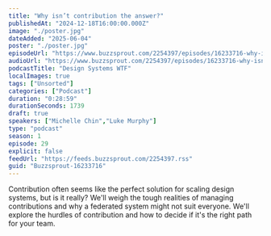```yaml
---
title: "Why isn’t contribution the answer?"
publishedAt: "2024-12-18T16:00:00.000Z"
image: "./poster.jpg"
dateAdded: "2025-06-04"
poster: "./poster.jpg"
episodeUrl: "https://www.buzzsprout.com/2254397/episodes/16233716-why-isn-t-contribution-the-answer.mp3"
audioUrl: "https://www.buzzsprout.com/2254397/episodes/16233716-why-isn-t-contribution-the-answer.mp3"
podcastTitle: "Design Systems WTF"
localImages: true
tags: ["Unsorted"]
categories: ["Podcast"]
duration: "0:28:59"
durationSeconds: 1739
draft: true
speakers: ["Michelle Chin","Luke Murphy"]
type: "podcast"
season: 1
episode: 29
explicit: false
feedUrl: "https://feeds.buzzsprout.com/2254397.rss"
guid: "Buzzsprout-16233716"
---
```

Contribution often seems like the perfect solution for scaling design systems, but is it really? We'll weigh the tough realities of managing contributions and why a federated system might not suit everyone. We'll explore the hurdles of contribution and how to decide if it's the right path for your team.
